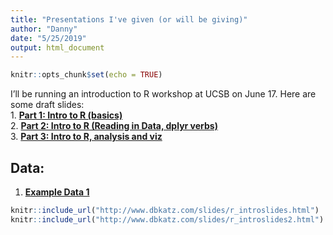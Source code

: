 ```yaml
---
title: "Presentations I've given (or will be giving)"
author: "Danny"
date: "5/25/2019"
output: html_document
---
```


```r
knitr::opts_chunk$set(echo = TRUE)
```
I'll be running an introduction to R workshop at UCSB on June 17. Here are some draft slides:     
1.  [**Part 1: Intro to R (basics)**](/slides/r_introslides.html)    
2.  [**Part 2: Intro to R (Reading in Data, dplyr verbs)**](/slides/r_introslides2.html)  
3.  [**Part 3: Intro to R, analysis and viz**](/slides/Intro_analysis.html)  

## Data:
1.  [**Example Data 1**](/CDRPdata/cohort16.csv)


```r
knitr::include_url("http://www.dbkatz.com/slides/r_introslides.html")
knitr::include_url("http://www.dbkatz.com/slides/r_introslides2.html")

```

